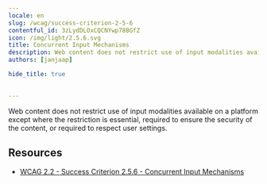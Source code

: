 ```yaml
---
locale: en
slug: /wcag/success-criterion-2-5-6
contentful_id: 3zLydDLOxCQCNYwp78BGfZ
icon: /img/light/2.5.6.svg
title: Concurrent Input Mechanisms
description: Web content does not restrict use of input modalities available on a platform except where the restriction is essential, required to ensure the security of the content, or required to respect user settings.
authors: [janjaap]

hide_title: true

	
---
```


<Hero
  title="Concurrent Input Mechanisms"
  icon="/img/light/2.5.6.svg"
  prefix="Success Criterion 2.5.6"
  suffix="Level AAA"
/>

Web content does not restrict use of input modalities available on a platform except where the restriction is essential, required to ensure the security of the content, or required to respect user settings.

## Resources

- [WCAG 2.2 - Success Criterion 2.5.6 - Concurrent Input Mechanisms](https://www.w3.org/TR/WCAG22/#concurrent-input-mechanisms)